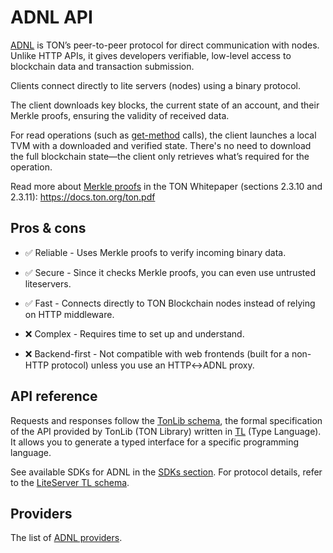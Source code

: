 
# ADNL API

[ADNL]((/v3/documentation/network/protocols/adnl/overview)) is TON’s peer-to-peer protocol for direct communication with nodes. Unlike HTTP APIs, it gives developers verifiable, low-level access to blockchain data and transaction submission.

Clients connect directly to lite servers (nodes) using a binary protocol.

The client downloads key blocks, the current state of an account, and their Merkle proofs, ensuring the validity of received data.

For read operations (such as [get-method](/v3/guidelines/smart-contracts/get-methods) calls), the client launches a local TVM with a downloaded and verified state. There's no need to download the full blockchain state—the client only retrieves what’s required for the operation.

Read more about [Merkle proofs](/v3/documentation/data-formats/tlb/proofs) in the TON Whitepaper (sections 2.3.10 and 2.3.11): https://docs.ton.org/ton.pdf

## Pros & cons

- ✅ Reliable - Uses Merkle proofs to verify incoming binary data.
- ✅ Secure - Since it checks Merkle proofs, you can even use untrusted liteservers.  
- ✅ Fast - Connects directly to TON Blockchain nodes instead of relying on HTTP middleware. 

- ❌ Complex - Requires time to set up and understand. 
- ❌ Backend-first - Not compatible with web frontends (built for a non-HTTP protocol) unless you use an HTTP↔ADNL proxy.

## API reference

Requests and responses follow the [TonLib schema](https://github.com/ton-blockchain/ton/blob/master/tl/generate/scheme/tonlib_api.tl), the formal specification of the API provided by TonLib (TON Library) written in [TL](/v3/documentation/data-formats/tl) (Type Language). It allows you to generate a typed interface for a specific programming language.

See available SDKs for ADNL in the [SDKs section](/v3/guidelines/dapps/apis-sdks/sdk#overview). For protocol details, refer to the [LiteServer TL schema](https://github.com/ton-blockchain/ton/blob/master/tl/generate/scheme/lite_api.tl).

## Providers

The list of [ADNL providers](/v3/guidelines/dapps/apis-sdks/api-types#providers-2).

<Feedback />
